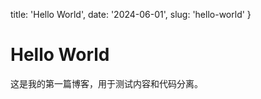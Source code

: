   title: 'Hello World',
  date: '2024-06-01',
  slug: 'hello-world'
}

# Hello World

这是我的第一篇博客，用于测试内容和代码分离。 